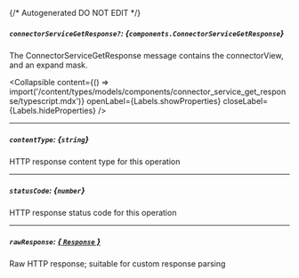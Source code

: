 {/* Autogenerated DO NOT EDIT  */}

##### `connectorServiceGetResponse?`: *{`components.ConnectorServiceGetResponse`}*
The ConnectorServiceGetResponse message contains the connectorView, and an expand mask.

<Collapsible content={() => import('/content/types/models/components/connector_service_get_response/typescript.mdx')} openLabel={Labels.showProperties} closeLabel={Labels.hideProperties} />


---
##### `contentType`: *{`string`}*
HTTP response content type for this operation

---
##### `statusCode`: *{`number`}*
HTTP response status code for this operation

---
##### `rawResponse`: [*{ `Response` }*](https://developer.mozilla.org/en-US/docs/Web/API/Response)
Raw HTTP response; suitable for custom response parsing


